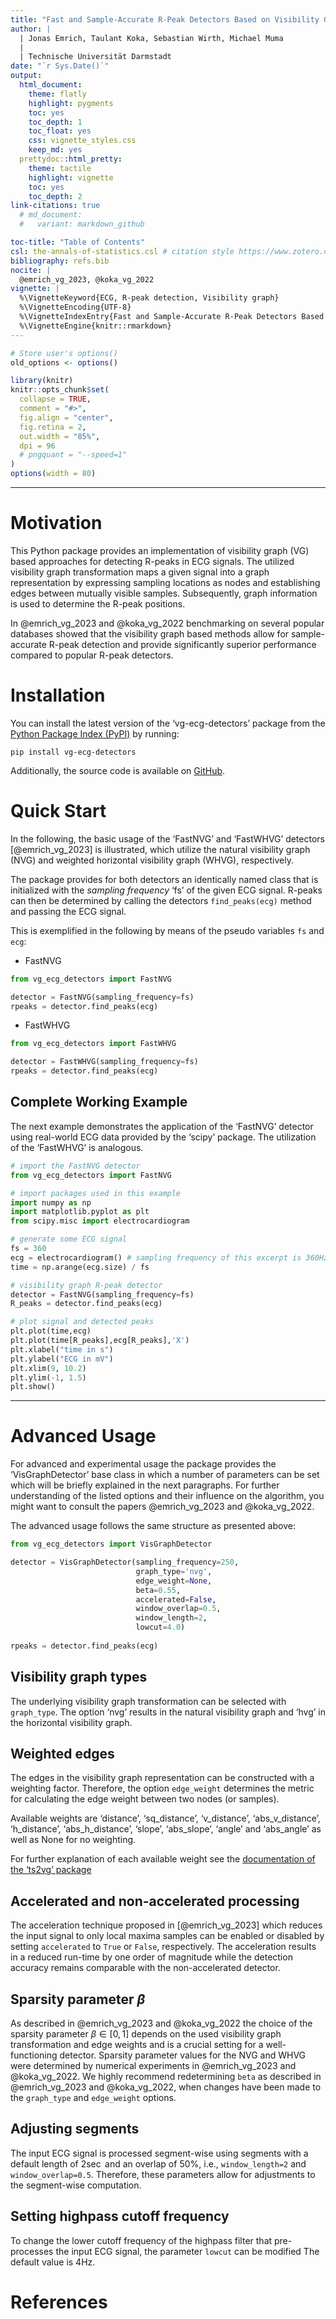 ```yaml
---
title: "Fast and Sample-Accurate R-Peak Detectors Based on Visibility Graphs"
author: |
  | Jonas Emrich, Taulant Koka, Sebastian Wirth, Michael Muma
  |
  | Technische Universität Darmstadt
date: "`r Sys.Date()`"
output:
  html_document:
    theme: flatly
    highlight: pygments
    toc: yes
    toc_depth: 1
    toc_float: yes
    css: vignette_styles.css
    keep_md: yes
  prettydoc::html_pretty:
    theme: tactile
    highlight: vignette
    toc: yes
    toc_depth: 2
link-citations: true
  # md_document:
  #   variant: markdown_github

toc-title: "Table of Contents"    
csl: the-annals-of-statistics.csl # citation style https://www.zotero.org/styles
bibliography: refs.bib
nocite: |
  @emrich_vg_2023, @koka_vg_2022
vignette: |
  %\VignetteKeyword{ECG, R-peak detection, Visibility graph}
  %\VignetteEncoding{UTF-8}
  %\VignetteIndexEntry{Fast and Sample-Accurate R-Peak Detectors Based on Visibility Graphs}
  %\VignetteEngine{knitr::rmarkdown}
---
```


```r
# Store user's options()
old_options <- options()

library(knitr)
knitr::opts_chunk$set(
  collapse = TRUE,
  comment = "#>",
  fig.align = "center",
  fig.retina = 2,
  out.width = "85%",
  dpi = 96
  # pngquant = "--speed=1"
)
options(width = 80)
```

------------------------------------------------------------------------

# Motivation

This Python package provides an implementation of visibility graph (VG) based approaches for detecting R-peaks in ECG signals. The utilized visibility graph transformation maps a given signal into a graph representation by expressing sampling locations as nodes and establishing edges between mutually visible samples.
Subsequently, graph information is used to determine the R-peak positions.

In @emrich_vg_2023 and @koka_vg_2022 benchmarking on several popular databases showed that the visibility graph based methods allow for sample-accurate R-peak detection and provide significantly superior performance compared to popular R-peak detectors.

# Installation

You can install the latest version of the 'vg-ecg-detectors' package from the [Python Package Index (PyPI)](https://pypi.org/project/vg-ecg-detectors/) by running:

```         
pip install vg-ecg-detectors
```

Additionally, the source code is available on [GitHub](https://github.com/JonasEmrich/vg-ecg-detectors).

# Quick Start

In the following, the basic usage of the 'FastNVG' and 'FastWHVG' detectors [@emrich_vg_2023] is illustrated, which utilize the natural visibility graph (NVG) and weighted horizontal visibility graph (WHVG), respectively.

The package provides for both detectors an identically named class that is initialized with the *sampling frequency* 'fs' of the given ECG signal. R-peaks can then be determined by calling the detectors `find_peaks(ecg)` method and passing the ECG signal.

This is exemplified in the following by means of the pseudo variables `fs` and `ecg`:

-   FastNVG

```python
from vg_ecg_detectors import FastNVG

detector = FastNVG(sampling_frequency=fs)
rpeaks = detector.find_peaks(ecg)
```

-   FastWHVG

```python
from vg_ecg_detectors import FastWHVG

detector = FastWHVG(sampling_frequency=fs)
rpeaks = detector.find_peaks(ecg)
```

## Complete Working Example

The next example demonstrates the application of the 'FastNVG' detector using real-world ECG data provided by the 'scipy' package.
The utilization of the 'FastWHVG' is analogous.

```python
# import the FastNVG detector
from vg_ecg_detectors import FastNVG

# import packages used in this example
import numpy as np
import matplotlib.pyplot as plt
from scipy.misc import electrocardiogram

# generate some ECG signal
fs = 360
ecg = electrocardiogram() # sampling frequency of this excerpt is 360Hz
time = np.arange(ecg.size) / fs

# visibility graph R-peak detector
detector = FastNVG(sampling_frequency=fs)
R_peaks = detector.find_peaks(ecg)

# plot signal and detected peaks
plt.plot(time,ecg)
plt.plot(time[R_peaks],ecg[R_peaks],'X')
plt.xlabel("time in s")
plt.ylabel("ECG in mV")
plt.xlim(9, 10.2)
plt.ylim(-1, 1.5)
plt.show()
```

------------------------------------------------------------------------

# Advanced Usage

For advanced and experimental usage the package provides the 'VisGraphDetector' base class in which a number of parameters can be set which will be briefly explained in the next paragraphs. For further understanding of the listed options and their influence on the algorithm, you might want to consult the papers @emrich_vg_2023 and @koka_vg_2022.

The advanced usage follows the same structure as presented above:

```python
from vg_ecg_detectors import VisGraphDetector

detector = VisGraphDetector(sampling_frequency=250,
                            graph_type='nvg',
                            edge_weight=None,
                            beta=0.55,
                            accelerated=False,
                            window_overlap=0.5,
                            window_length=2,
                            lowcut=4.0)
                            
rpeaks = detector.find_peaks(ecg)
```

## Visibility graph types

The underlying visibility graph transformation can be selected with `graph_type`. The option 'nvg' results in the natural visibility graph and 'hvg' in the horizontal visibility graph.

## Weighted edges

The edges in the visibility graph representation can be constructed with a weighting factor. Therefore, the option `edge_weight` determines the metric for calculating the edge weight between two nodes (or samples).

Available weights are 'distance', 'sq_distance', 'v_distance', 'abs_v\_distance', 'h_distance', 'abs_h\_distance', 'slope', 'abs_slope', 'angle' and 'abs_angle' as well as None for no weighting.

For further explanation of each available weight see the [documentation of the 'ts2vg' package](https://cbergillos.com/ts2vg/api/graph_options.html#weighted-graphs)

## Accelerated and non-accelerated processing

The acceleration technique proposed in [@emrich_vg_2023] which reduces the input signal to only local maxima samples can be enabled or disabled by setting `accelerated` to `True` or `False`, respectively. The acceleration results in a reduced run-time by one order of magnitude while the detection accuracy remains comparable with the non-accelerated detector.

## Sparsity parameter $\beta$

As described in @emrich_vg_2023 and @koka_vg_2022 the choice of the sparsity parameter $\beta \in [0, 1]$ depends on the used visibility graph transformation and edge weights and is a crucial setting for a well-functioning detector. Sparsity parameter values for the NVG and WHVG were determined by numerical experiments in @emrich_vg_2023 and @koka_vg_2022. We highly recommend redetermining `beta` as described in @emrich_vg_2023 and @koka_vg_2022, when changes have been made to the `graph_type` and `edge_weight` options.

## Adjusting segments

The input ECG signal is processed segment-wise using segments with a default length of $2 \sec$ and an overlap of $50\%$, i.e., `window_length=2` and `window_overlap=0.5`. Therefore, these parameters allow for adjustments to the segment-wise computation.

## Setting highpass cutoff frequency

To change the lower cutoff frequency of the highpass filter that pre-processes the input ECG signal, the parameter `lowcut` can be modified The default value is $4 \mathrm{Hz}$.


# References {.unnumbered}

<!-- <div class="tocify-extend-page" data-unique="tocify-extend-page" style="height: 0px;"></div> -->
